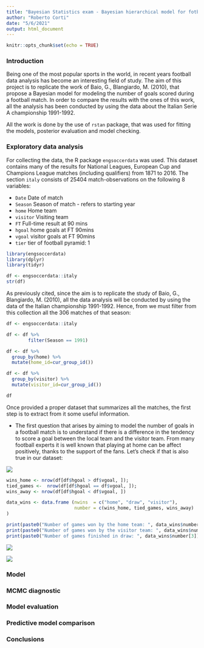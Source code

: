 ```yaml
---
title: "Bayesian Statistics exam - Bayesian hierarchical model for fotball results"
author: "Roberto Corti"
date: "5/6/2021"
output: html_document
---
```


```r
knitr::opts_chunk$set(echo = TRUE)
```

### Introduction

Being one of the most popular sports in the world, in recent years football data analysis has become an interesting field of study. The aim of this project is to replicate the work of Baio, G., Blangiardo, M. (2010), that propose a Bayesian model for modeling the number of goals scored during a football match. In order to compare the results with the ones of this work, all the analysis has been conducted by using the data about the Italian Serie A championship 1991-1992. 

All the work is done by the use of `rstan` package, that was used for fitting the models, posterior evaluation and model checking.


### Exploratory data analysis

For collecting the data, the R package `engsoccerdata` was used. This dataset contains many of the results for National Leagues, European Cup and Champions League matches (including qualifiers) from 1871 to 2016. The section `italy` consists of 25404 match-observations on the following 8 variables:

* `Date` Date of match
* `Season` Season of match - refers to starting year
* `home` Home team
* `visitor` Visiting team
* `FT` Full-time result at 90 mins
* `hgoal` home goals at FT 90mins
* `vgoal` visitor goals at FT 90mins
* `tier` tier of football pyramid: 1

```r
library(engsoccerdata)
library(dplyr)
library(tidyr)

df <- engsoccerdata::italy
str(df)
```


As previously cited, since the aim is to replicate the study of Baio, G., Blangiardo, M. (2010), all the data analysis will be conducted by using the data of the Italian championship 1991-1992. Hence, from we must filter from this collection all the 306 matches of that season:

```r
df <- engsoccerdata::italy

df <- df %>% 
        filter(Season == 1991)

df <- df %>%
  group_by(home) %>%
  mutate(home_id=cur_group_id())

df <- df %>%
  group_by(visitor) %>%
  mutate(visitor_id=cur_group_id())

df
```

Once provided a proper dataset that summarizes all the matches, the first step is to extract from it some useful information.

* The first question that arises by aiming to model the number of goals in a football match is to understand if there is a difference in the tendency to score a goal between the local team and the visitor team. From many football experts it is well known that playing at home can be affect positively, thanks to the support of the fans. Let's check if that is also true in our dataset:







![](C:/Users/roby2/OneDrive/Desktop/Università/DSSC/Secondo_Anno/Bayesian_Statistics/Bayesian-Statistics/project/plots/results_1991.png)



```r
wins_home <- nrow(df[df$hgoal > df$vgoal, ]);
tied_games <-  nrow(df[df$hgoal == df$vgoal, ]);
wins_away <- nrow(df[df$hgoal < df$vgoal, ])

data_wins <- data.frame (nwins  = c("home", "draw", "visitor"),
                         number = c(wins_home, tied_games, wins_away)
)

print(paste0("Number of games won by the home team: ", data_wins$number[1]))
print(paste0("Number of games won by the visitor team: ", data_wins$number[2]))
print(paste0("Number of games finished in draw: ", data_wins$number[3]))
```




![](C:/Users/roby2/OneDrive/Desktop/Università/DSSC/Secondo_Anno/Bayesian_Statistics/Bayesian-Statistics/project/plots/hgoal_vgoal_1991.png)



![](C:/Users/roby2/OneDrive/Desktop/Università/DSSC/Secondo_Anno/Bayesian_Statistics/Bayesian-Statistics/project/plots/goals_home_1991.png)




### Model

### MCMC diagnostic

### Model evaluation

### Predictive model comparison

### Conclusions
